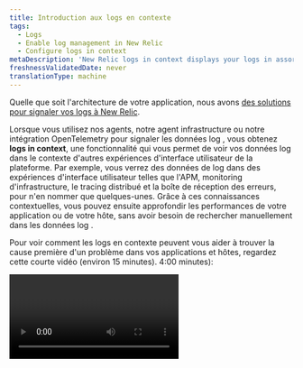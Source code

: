 ```yaml
---
title: Introduction aux logs en contexte
tags:
  - Logs
  - Enable log management in New Relic
  - Configure logs in context
metaDescription: 'New Relic logs in context displays your logs in assorted New Relic experiences, helping you more easily correlate and troubleshoot issues.'
freshnessValidatedDate: never
translationType: machine
---
```


Quelle que soit l&apos;architecture de votre application, nous avons [des solutions pour signaler vos logs à New Relic](/docs/logs/get-started/get-started-log-management#integrate-logs).

Lorsque vous utilisez nos <InlinePopover type="apm" />agents, notre agent infrastructure ou notre intégration OpenTelemetry pour signaler les données log , vous obtenez <DNT>**logs in context**</DNT>, une fonctionnalité qui vous permet de voir vos données log dans le contexte d&apos;autres expériences d&apos;interface utilisateur de la plateforme. Par exemple, vous verrez des données de log dans des expériences d&apos;interface utilisateur telles que l&apos;APM, monitoring d&apos;infrastructure, le tracing distribué et la boîte de réception des erreurs, pour n&apos;en nommer que quelques-unes. Grâce à ces connaissances contextuelles, vous pouvez ensuite approfondir les performances de votre application ou de votre hôte, sans avoir besoin de rechercher manuellement dans les données log .

Pour voir comment les logs en contexte peuvent vous aider à trouver la cause première d&apos;un problème dans vos applications et hôtes, regardez cette courte vidéo (environ 15 minutes). 4:00 minutes):

<Video id="g--qjF2wTxI" type="youtube" />

<Callout variant="tip">
  Vous avez beaucoup de logs ? Consultez notre [tutoriel pour savoir comment les optimiser et les gérer](/docs/tutorial-large-logs/get-started-managing-large-logs/).
</Callout>

## Identifiez la cause première des problèmes sur votre plateforme [#compatibility-requirements]

En rassemblant toutes vos données d’application et d’infrastructure dans une solution unique, vous pouvez identifier plus rapidement la cause première des problèmes. Les logs en contexte vous aident à voir rapidement des modèles et des tendances significatifs.

Ne perdez pas de temps supplémentaire à essayer de trier tous vos logs provenant de différentes parties de votre plateforme. Activez plutôt les logs en contexte pour voir les lignes log exactes dont vous avez besoin pour identifier et résoudre un problème.

## Les logs APM en contexte [#apm-automatic]

Nos <InlinePopover type="apm" />agents ont les logs en contexte, y compris le transfert de log , activés par défaut. Pour plus d&apos;informations sur l&apos;obtention et l&apos;utilisation des logs <InlinePopover type="apm" />dans ce contexte, consultez [APM log](/docs/apm/new-relic-apm/getting-started/get-started-logs-context).

<img title="APM logs in context UI options" alt="Screenshot of APM Summary page with logs in context options" src="/images/logs_screenshot-full_apm-logs-in-context-in-ui.webp" />

<figcaption>
  Avec nos logs en contexte APM automatiques, vous pouvez explorer en détail votre log, votre trace et vos erreurs, le tout à partir de la page APM <DNT>**Summary**</DNT> .
</figcaption>

## Log d&apos;infrastructure [#infrastructure]

En tant qu&apos;alternative plus puissante à l&apos;utilisation d&apos;un <InlinePopover type="apm" />agent pour la création de rapports de log , ou en complément du log APM, vous pouvez [transférer le log avec notre agent infrastructure ](/docs/logs/forward-logs/forward-your-logs-using-infrastructure-agent).

## Autres options de création de rapports de log [#other-options]

Pour plus de solutions pour transférer votre log vers New Relic, consultez [Introduction au log](/docs/logs/get-started/get-started-log-management#integrate-logs).

<InstallFeedback />

## Quelle est la prochaine étape ? [#what-next]

Après avoir configuré les logs dans le contexte de monitoring APM ou de l&apos;infrastructure, tirez le meilleur parti de vos données de logging dans l&apos;interface utilisateur de New Relic :

* Explorez les données de logging sur votre plateforme avec notre [interface utilisateur de logs](/docs/logs/log-management/ui-data/use-logs-ui).
* Consultez vos logs en contexte des performances de votre application dans l&apos; [interface utilisateur APM](/docs/logs/log-management/ui-data/use-logs-ui/#links). Résolvez [les erreurs](/docs/apm/apm-ui-pages/error-analytics/errors-page-find-fix-verify-problems/) avec [le tracing distribué](/docs/apm/distributed-tracing/ui-data/understand-use-distributed-tracing-data), le suivi des appels, le log d&apos;application et bien plus encore.
* Configurer [des alertes](/docs/alerts-applied-intelligence/new-relic-alerts/alert-conditions/create-alert-conditions/).
* [interrogez vos données](/docs/query-your-data/explore-query-data/get-started/introduction-querying-new-relic-data/) et [créez un dashboard](/docs/query-your-data/explore-query-data/dashboards/introduction-dashboards/).